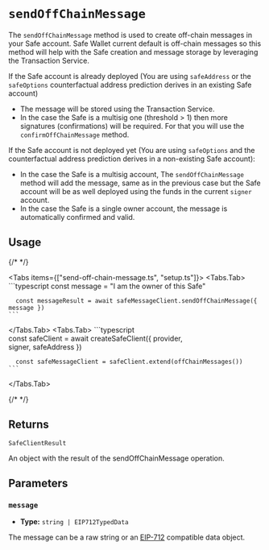 
# `sendOffChainMessage`

The `sendOffChainMessage` method is used to create off-chain messages in your Safe account. Safe Wallet current default is off-chain messages so this method will help with the Safe creation and message storage by leveraging the Transaction Service.

If the Safe account is already deployed (You are using `safeAddress` or the `safeOptions` counterfactual address prediction derives in an existing Safe account)

- The message will be stored using the Transaction Service.
- In the case the Safe is a multisig one (threshold > 1) then more signatures (confirmations) will be required. For that you will use the `confirmOffChainMessage` method.

If the Safe account is not deployed yet (You are using `safeOptions` and the counterfactual address prediction derives in a non-existing Safe account):

- In the case the Safe is a multisig account, The `sendOffChainMessage` method will add the message, same as in the previous case but the Safe account will be as well deployed using the funds in the current `signer` account.
- In the case the Safe is a single owner account, the message is automatically confirmed and valid.

## Usage

{/* <!-- vale off --> */}

<Tabs items={["send-off-chain-message.ts", "setup.ts"]}>
  <Tabs.Tab>
    ```typescript 
      const message = "I am the owner of this Safe"

      const messageResult = await safeMessageClient.sendOffChainMessage({ message })
    ```

  </Tabs.Tab>
  <Tabs.Tab>
    ```typescript      
      const safeClient = await createSafeClient({
        provider,  
        signer,
        safeAddress
      })

      const safeMessageClient = safeClient.extend(offChainMessages())
    ```

  </Tabs.Tab>
</Tabs>

{/* <!-- vale on --> */}

## Returns

`SafeClientResult`

An object with the result of the sendOffChainMessage operation.

## Parameters

### `message`

- **Type:** `string | EIP712TypedData`

The message can be a raw string or an [EIP-712](https://eips.ethereum.org/EIPS/eip-712) compatible data object.
